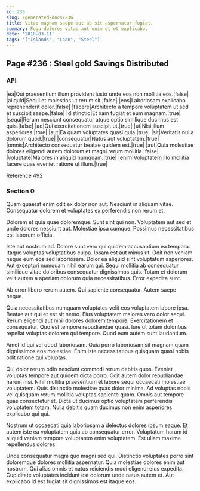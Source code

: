 ```yaml
---
id: 236
slug: /generated-docs/236
title: Vitae magnam saepe aut ab sit aspernatur fugiat.
summary: Fuga dolores vitae aut enim et et explicabo.
date: '2018-03-11'
tags: '["Islands", "Loan", "Steel"]'
---
```



## Page #236 : Steel gold Savings Distributed
### API

|ea|Qui praesentium illum provident iusto unde eos non mollitia eos.|false|
|aliquid|Sequi et molestias ut rerum sit.|false|
|eos|Laboriosam explicabo reprehenderit dolor.|false|
|facere|Architecto a tempore voluptatem ut sed et suscipit saepe.|false|
|distinctio|Et nam fugiat et eum magnam.|true|
|sequi|Rerum nesciunt consequatur atque optio similique ducimus est quis.|false|
|ad|Qui exercitationem suscipit ut.|true|
|ut|Nisi illum asperiores.|true|
|aut|Ea quam voluptates quasi quia.|true|
|sit|Veritatis nulla dolorum quod.|true|
|consequatur|Natus aut voluptatem.|true|
|omnis|Architecto consequatur beatae quidem est.|true|
|aut|Quia molestiae dolores eligendi autem dolorum et magni rerum mollitia.|false|
|voluptate|Maiores in aliquid numquam.|true|
|enim|Voluptatem illo mollitia facere quas eveniet ratione ut illum.|true|

Reference [492](/generated-docs/492)




### Section 0
Quam quaerat enim odit ex dolor non aut. Nesciunt in aliquam vitae. Consequatur dolorem et voluptates ex perferendis non rerum et.
 Dolorem et quia quae doloremque. Sunt sint qui non. Voluptatem aut sed et unde dolores nesciunt aut. Molestiae ipsa cumque. Possimus necessitatibus est laborum officia.
 Iste aut nostrum ad. Dolore sunt vero qui quidem accusantium ea tempora. Itaque voluptas voluptatibus culpa. Ipsam est aut minus ut. Odit non veniam neque eum eos sed laboriosam.
Dolor ea aliquid sint voluptatum asperiores. Aut excepturi numquam nihil earum qui. Sequi mollitia ab consequatur similique vitae doloribus consequatur dignissimos quis. Totam et dolorum velit autem a aperiam dolorum quia necessitatibus. Error expedita sunt.
 Ab error libero rerum autem. Qui sapiente consequatur. Autem saepe neque.
 Quia necessitatibus numquam voluptates velit eos voluptatem labore ipsa. Beatae aut qui et est sit nemo. Eius voluptatem maiores vero dolor sequi. Rerum eligendi aut nihil dolores dolorem tempore.
Exercitationem et consequatur. Quo est tempore repudiandae quasi. Iure ut totam doloribus repellat voluptas dolorem qui tempore. Quod eum autem sunt laudantium.
 Amet id qui vel quod laboriosam. Quia porro laboriosam sit magnam quam dignissimos eos molestiae. Enim iste necessitatibus quisquam quasi nobis odit ratione qui voluptas.
 Qui dolor rerum odio nesciunt commodi rerum debitis quos. Eveniet voluptas tempore aut quidem dicta porro. Odit autem dolor repudiandae harum nisi. Nihil mollitia praesentium et labore sequi occaecati molestiae voluptatem. Quis distinctio molestiae quas dolor minima. Ad voluptas nobis vel quisquam rerum mollitia voluptas sapiente quam.
Omnis aut tempore quas consectetur et. Dicta ut ducimus optio voluptatem perferendis voluptatem totam. Nulla debitis quam ducimus non enim asperiores explicabo qui qui.
 Nostrum ut occaecati quia laboriosam a delectus dolores ipsum eaque. Et autem iste ea voluptatem quia ab consequatur error. Voluptatum harum id aliquid veniam tempore voluptatem enim voluptatem. Est ullam maxime repellendus dolores.
 Unde consequatur magni quo magni sed qui. Distinctio voluptates porro sint doloremque dolores mollitia aspernatur. Quia molestiae dolores enim aut nostrum. Qui alias omnis et natus reiciendis modi eligendi eius expedita. Cupiditate voluptates incidunt est dolorum unde natus autem et. Aut explicabo id est fugiat sit dignissimos est itaque eos.
